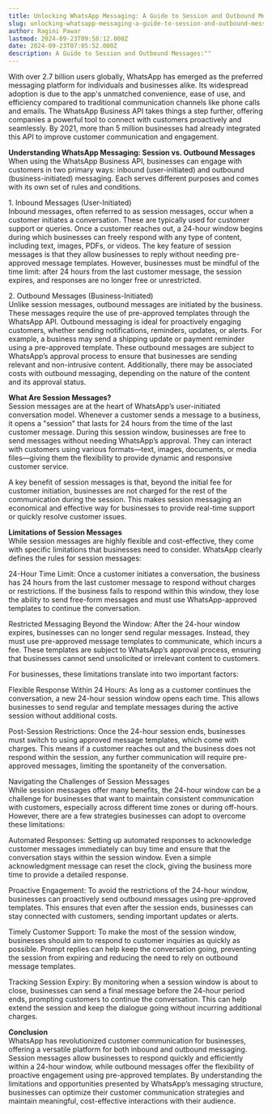 ```yaml
---
title: Unlocking WhatsApp Messaging: A Guide to Session and Outbound Messages
slug: unlocking-whatsapp-messaging-a-guide-to-session-and-outbound-messages
author: Ragini Pawar
lastmod: 2024-09-23T09:58:12.000Z
date: 2024-09-23T07:05:52.000Z
description: A Guide to Session and Outbound Messages:""
---
```


With over 2.7 billion users globally, WhatsApp has emerged as the preferred messaging platform for individuals and businesses alike. Its widespread adoption is due to the app's unmatched convenience, ease of use, and efficiency compared to traditional communication channels like phone calls and emails. The WhatsApp Business API takes things a step further, offering companies a powerful tool to connect with customers proactively and seamlessly. By 2021, more than 5 million businesses had already integrated this API to improve customer communication and engagement.

**Understanding WhatsApp Messaging: Session vs. Outbound Messages**  
When using the WhatsApp Business API, businesses can engage with customers in two primary ways: inbound (user-initiated) and outbound (business-initiated) messaging. Each serves different purposes and comes with its own set of rules and conditions.

1\. Inbound Messages (User-Initiated)  
Inbound messages, often referred to as session messages, occur when a customer initiates a conversation. These are typically used for customer support or queries. Once a customer reaches out, a 24-hour window begins during which businesses can freely respond with any type of content, including text, images, PDFs, or videos. The key feature of session messages is that they allow businesses to reply without needing pre-approved message templates. However, businesses must be mindful of the time limit: after 24 hours from the last customer message, the session expires, and responses are no longer free or unrestricted.

2\. Outbound Messages (Business-Initiated)  
Unlike session messages, outbound messages are initiated by the business. These messages require the use of pre-approved templates through the WhatsApp API. Outbound messaging is ideal for proactively engaging customers, whether sending notifications, reminders, updates, or alerts. For example, a business may send a shipping update or payment reminder using a pre-approved template. These outbound messages are subject to WhatsApp’s approval process to ensure that businesses are sending relevant and non-intrusive content. Additionally, there may be associated costs with outbound messaging, depending on the nature of the content and its approval status.

**What Are Session Messages?**  
Session messages are at the heart of WhatsApp’s user-initiated conversation model. Whenever a customer sends a message to a business, it opens a "session" that lasts for 24 hours from the time of the last customer message. During this session window, businesses are free to send messages without needing WhatsApp’s approval. They can interact with customers using various formats—text, images, documents, or media files—giving them the flexibility to provide dynamic and responsive customer service.

A key benefit of session messages is that, beyond the initial fee for customer initiation, businesses are not charged for the rest of the communication during the session. This makes session messaging an economical and effective way for businesses to provide real-time support or quickly resolve customer issues.

**Limitations of Session Messages**  
While session messages are highly flexible and cost-effective, they come with specific limitations that businesses need to consider. WhatsApp clearly defines the rules for session messages:

24-Hour Time Limit: Once a customer initiates a conversation, the business has 24 hours from the last customer message to respond without charges or restrictions. If the business fails to respond within this window, they lose the ability to send free-form messages and must use WhatsApp-approved templates to continue the conversation.

Restricted Messaging Beyond the Window: After the 24-hour window expires, businesses can no longer send regular messages. Instead, they must use pre-approved message templates to communicate, which incurs a fee. These templates are subject to WhatsApp’s approval process, ensuring that businesses cannot send unsolicited or irrelevant content to customers.

For businesses, these limitations translate into two important factors:

Flexible Response Within 24 Hours: As long as a customer continues the conversation, a new 24-hour session window opens each time. This allows businesses to send regular and template messages during the active session without additional costs.

Post-Session Restrictions: Once the 24-hour session ends, businesses must switch to using approved message templates, which come with charges. This means if a customer reaches out and the business does not respond within the session, any further communication will require pre-approved messages, limiting the spontaneity of the conversation.

Navigating the Challenges of Session Messages  
While session messages offer many benefits, the 24-hour window can be a challenge for businesses that want to maintain consistent communication with customers, especially across different time zones or during off-hours. However, there are a few strategies businesses can adopt to overcome these limitations:

Automated Responses: Setting up automated responses to acknowledge customer messages immediately can buy time and ensure that the conversation stays within the session window. Even a simple acknowledgment message can reset the clock, giving the business more time to provide a detailed response.

Proactive Engagement: To avoid the restrictions of the 24-hour window, businesses can proactively send outbound messages using pre-approved templates. This ensures that even after the session ends, businesses can stay connected with customers, sending important updates or alerts.

Timely Customer Support: To make the most of the session window, businesses should aim to respond to customer inquiries as quickly as possible. Prompt replies can help keep the conversation going, preventing the session from expiring and reducing the need to rely on outbound message templates.

Tracking Session Expiry: By monitoring when a session window is about to close, businesses can send a final message before the 24-hour period ends, prompting customers to continue the conversation. This can help extend the session and keep the dialogue going without incurring additional charges.

**Conclusion**  
WhatsApp has revolutionized customer communication for businesses, offering a versatile platform for both inbound and outbound messaging. Session messages allow businesses to respond quickly and efficiently within a 24-hour window, while outbound messages offer the flexibility of proactive engagement using pre-approved templates. By understanding the limitations and opportunities presented by WhatsApp’s messaging structure, businesses can optimize their customer communication strategies and maintain meaningful, cost-effective interactions with their audience.


